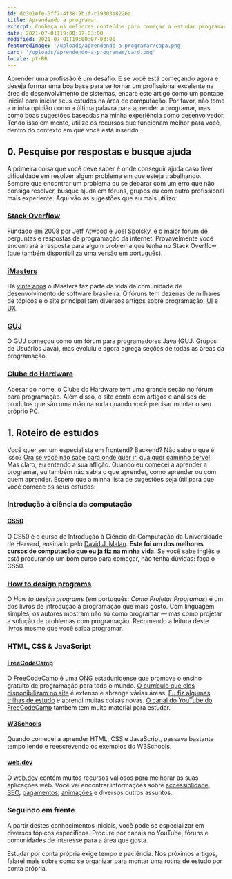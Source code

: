 ```yaml
---
id: dc3e1efe-0ff7-4f38-9b1f-c19303a8226a
title: Aprendendo a programar
excerpt: Conheça os melhores conteúdos para começar a estudar programação por conta própria e formar uma base de conhecimento sólida para se tornar um programador(a) de sucesso!
date: 2021-07-01T19:00:07-03:00
modified: 2021-07-01T19:00:07-03:00
featuredImage: '/uploads/aprendendo-a-programar/capa.png'
card: '/uploads/aprendendo-a-programar/card.png'
locale: pt-BR
---
```


Aprender uma profissão é um desafio. E se você está começando agora e deseja formar
uma boa base para se tornar um profissional excelente na área de desenvolvimento
de sistemas, encare este artigo como um pontapé inicial para iniciar seus estudos
na área de computação. Por favor, não tome a minha opinião como a última palavra
para aprender a programar, mas como boas sugestões baseadas na minha experiência
como desenvolvedor. Tendo isso em mente, utilize os recursos que funcionam melhor
para você, dentro do contexto em que você está inserido.

## 0. Pesquise por respostas e busque ajuda

A primeira coisa que você deve saber é onde conseguir ajuda caso tiver dificuldade
em resolver algum problema em que esteja trabalhando. Sempre que encontrar um problema
ou se deparar com um erro que não consiga resolver, busque ajuda em fóruns, grupos
ou com outro profissional mais experiente. Aqui vão as sugestões que eu mais utilizo:

### [Stack Overflow](https://stackoverflow.com/)

Fundado em 2008 por [Jeff Atwood](https://blog.codinghorror.com/about-me/) e [Joel Spolsky](https://www.joelonsoftware.com/), é
o maior fórum de perguntas e respostas de programação da internet. Provavelmente
você encontrará a resposta para algum problema que tenha no Stack Overflow (que [também disponibiliza uma versão em português](https://pt.stackoverflow.com/)).

### [iMasters](https://forum.imasters.com.br/)

Há [vinte anos](https://imasters.com.br/noticias/20-anos-de-imasters) o iMasters
faz parte da vida da comunidade de desenvolvimento de software brasileira. O fóruns
tem dezenas de milhares de tópicos e o site principal tem diversos artigos sobre
programação, <abbr title="User Interface">UI</abbr> e <abbr title="User Experience">UX</abbr>.

### [GUJ](https://www.guj.com.br/)

O GUJ começou como um fórum para programadores Java (GUJ: Grupos de Usuários Java),
mas evoluiu e agora agrega seções de todas as áreas da programação.

### [Clube do Hardware](https://www.clubedohardware.com.br/)

Apesar do nome, o Clube do Hardware tem uma grande seção no fórum para programação.
Além disso, o site conta com artigos e análises de produtos que são uma mão na roda
quando você precisar montar o seu próprio PC.

## 1. Roteiro de estudos

Você quer ser um especialista em frontend? Backend? Não sabe o que é isso? [Ora se você não sabe para onde quer ir, qualquer caminho serve!](http://www.gutenberg.org/ebooks/19033).
Mas claro, eu entendo a sua aflição. Quando eu comecei a aprender a programar, eu
também não sabia o que aprender, como aprender ou com quem aprender. Espero que a minha
lista de sugestões seja útil para que você comece os seus estudos:

### Introdução à ciência da computação

#### [CS50](https://cs50.harvard.edu/x/)

O CS50 é o curso de Introdução à Ciência da Computação da Universidade de Harvard,
ensinado pelo [David J. Malan](https://cs.harvard.edu/malan/). <strong>Este foi
um dos melhores cursos de computação que eu já fiz na minha vida</strong>.
Se você sabe inglês e está procurando um bom curso para começar, não tenha dúvidas: faça o CS50.

### [How to design programs](https://htdp.org/)

O _How to design programs_ (em português: _Como Projetar Programas_) é um dos
livros de introdução à programação que mais gosto. Com linguagem simples, os autores
mostram não só como programar — mas como projetar a solução de problemas com programação.
Recomendo a leitura deste livros mesmo que você saiba programar.

### HTML, CSS & JavaScript

#### [FreeCodeCamp](https://www.freecodecamp.org/)

O FreeCodeCamp é uma <abbr title="Organização Não Governamental">ONG</abbr> estadunidense
que promove o ensino gratuito de programação para todo o mundo. [O currículo que eles disponibilizam no site](https://www.freecodecamp.org/learn)
é extenso e abrange várias áreas. [Eu fiz algumas trilhas de estudo](https://www.freecodecamp.org/douglasdemoura)
e aprendi muitas coisas novas. [O canal do YouTube do FreeCodeCamp](https://www.youtube.com/channel/UC8butISFwT-Wl7EV0hUK0BQ) também tem muito material para estudar.

#### [W3Schools](https://www.w3schools.com/)

Quando comecei a aprender HTML, CSS e JavaScript, passava bastante tempo lendo e
reescrevendo os exemplos do W3Schools.

#### [web.dev](https://web.dev/learn/)

O [web.dev](https://web.dev/learn/) contém muitos recursos valiosos para melhorar
as suas aplicações web. Você vai encontrar informações sobre [accessiblidade](https://web.dev/accessible/),
[SEO](https://web.dev/lighthouse-seo/), [pagamentos](https://web.dev/payments/),
[animações](https://web.dev/animations/) e diversos outros assuntos.

### Seguindo em frente

A partir destes conhecimentos iniciais, você pode se especializar em diversos
tópicos específicos. Procure por canais no YouTube, fóruns e comunidades de interesse
para a área que gosta.

Estudar por conta própria exige tempo e paciência. Nos próximos artigos, falarei
mais sobre como se organizar para montar uma rotina de estudo por conta própria.
